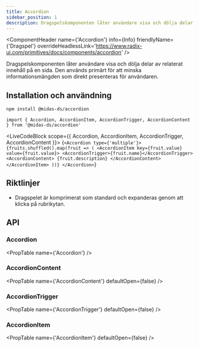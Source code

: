 ```yaml
---
title: Accordion
sidebar_position: 1
description: Dragspelskomponenten låter användare visa och dölja delar av relaterat innehåll på en sida.
---
```



<ComponentHeader
  name={'Accordion'}
  info={Info}
  friendlyName={'Dragspel'}
  overrideHeadlessLink='https://www.radix-ui.com/primitives/docs/components/accordion'
/>

Dragspelskomponenten låter användare visa och dölja delar av relaterat innehåll på en sida. Den används primärt för att minska informationsmängden som direkt presenteras för användaren.

## Installation och användning

```bash npm2yarn
npm install @midas-ds/accordion
```

```tsx
import { Accordion, AccordionItem, AccordionTrigger, AccordionContent } from '@midas-ds/accordion'
```

<LiveCodeBlock scope={{ Accordion, AccordionItem, AccordionTrigger, AccordionContent }}>
  {`<Accordion type={'multiple'}>
    {fruits.shuffled().map(fruit => (
      <AccordionItem key={fruit.value} value={fruit.value}>
        <AccordionTrigger>{fruit.name}</AccordionTrigger>
        <AccordionContent>
          {fruit.description}
        </AccordionContent>
      </AccordionItem>
    ))}
</Accordion>`}
</LiveCodeBlock>

## Riktlinjer

- Dragspelet är komprimerat som standard och expanderas genom att klicka på rubrikytan.

## API

### Accordion

<PropTable name={'Accordion'} />

### AccordionContent

<PropTable
  name={'AccordionContent'}
  defaultOpen={false}
/>

### AccordionTrigger

<PropTable
  name={'AccordionTrigger'}
  defaultOpen={false}
/>

### AccordionItem

<PropTable
  name={'AccordionItem'}
  defaultOpen={false}
/>

<ComponentFooter info={Info} />
